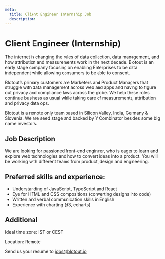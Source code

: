 ```yaml
---
meta:
  title: Client Engineer Internship Job
  description:
---
```



<MDX>
  <div className="blog-header">
    <h1>Client Engineer (Internship)</h1>
  </div>
  <div className='content-wrapper'>

The internet is changing the rules of data collection, data management, and how attribution and measurements work in the next decade. Blotout is an early stage company focusing on enabling Enterprises to be data independent while allowing consumers to be able to consent.

Blotout’s primary customers are Marketers and Product Managers that struggle with data management across web and apps and having to figure out privacy and compliance laws across the globe. We help these roles continue business as usual while taking care of measurements, attribution and privacy data ops.

Blotout is a remote only team based in Silicon Valley, India, Germany & Slovenia. We are seed stage and backed by Y Combinator besides some big name investors.

## Job Description

We are looking for passioned front-end engineer, who is eager to learn and explore web technologies and how to convert ideas into a product. You will be working with different teams from product, design and engineering.

## Preferred skills and experience:

- Understanding of JavaScript, TypeScript and React
- Eye for HTML and CSS compositions (converting designs into code)
- Written and verbal communication skills in English
- Experience with charting (d3, echarts)

## Additional

Ideal time zone: IST or CEST

Location: Remote

Send us your resume to jobs@blotout.io

  </div>
</MDX>
